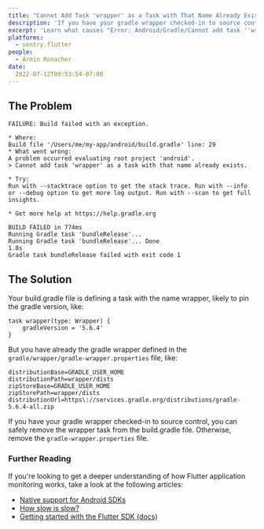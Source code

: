 ```yaml
---
title: "Cannot Add Task 'wrapper' as a Task with That Name Already Exists"
description: 'If you have your gradle wrapper checked-in to source control, you can safely remove the wrapper task from the build.gradle file.'
excerpt: 'Learn what causes "Error: Android/Gradle/Cannot add task ''wrapper'' as a task with that name already exists."'
platforms:
  - sentry.flutter
people:
  - Armin Ronacher
date:
  2022-07-12T09:53:54-07:00
---
```


## The Problem

```
FAILURE: Build failed with an exception.

* Where:
Build file '/Users/me/my-app/android/build.gradle' line: 29
* What went wrong:
A problem occurred evaluating root project 'android'.
> Cannot add task 'wrapper' as a task with that name already exists.

* Try:
Run with --stacktrace option to get the stack trace. Run with --info or --debug option to get more log output. Run with --scan to get full insights.

* Get more help at https://help.gradle.org

BUILD FAILED in 774ms
Running Gradle task 'bundleRelease'...
Running Gradle task 'bundleRelease'... Done                         1.8s
Gradle task bundleRelease failed with exit code 1
```

## The Solution

Your build.gradle file is defining a task with the name wrapper, likely to pin the gradle version, like:

```
task wrapper(type: Wrapper) {
    gradleVersion = '5.6.4'
}
```

But you have already the gradle wrapper defined in the `gradle/wrapper/gradle-wrapper.properties` file, like:

```
distributionBase=GRADLE_USER_HOME
distributionPath=wrapper/dists
zipStoreBase=GRADLE_USER_HOME
zipStorePath=wrapper/dists
distributionUrl=https\://services.gradle.org/distributions/gradle-5.6.4-all.zip
```

If you have your gradle wrapper checked-in to source control, you can safely remove the wrapper task from the build.gradle file. Otherwise, remove the `gradle-wrapper.properties` file.

### Further Reading

If you're looking to get a deeper understanding of how Flutter application monitoring works, take a look at the following articles:

- [Native support for Android SDKs](https://blog.sentry.io/2019/11/25/adding-native-support-to-our-android-sdk)
- [How slow is slow?](https://blog.sentry.io/2020/12/17/how-slow-is-slow)
- [Getting started with the Flutter SDK (docs)](https://docs.sentry.io/platforms/flutter)
